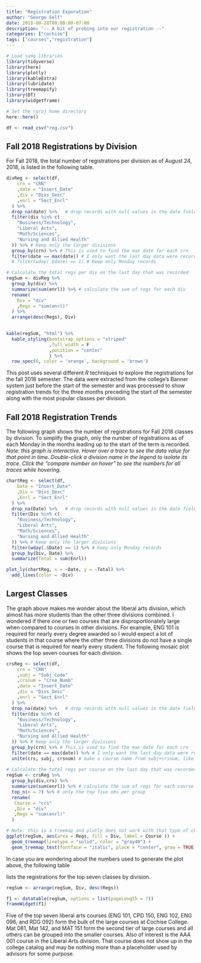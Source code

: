 ---
title: "Registration Exporation"
author: "George Self"
date: 2018-08-28T08:00:00-07:00
description: "-- A bit of probing into our registration --"
categories: ["cochise"]
tags: ["courses","registration"]
---

```{r setup, include=FALSE}
# Load some libraries
library(tidyverse)
library(here)
library(plotly)
library(kableExtra)
library(lubridate)
library(treemapify)
library(DT)
library(widgetframe)

# Set the rproj home directory
here::here()
```

```{r getDF, echo=FALSE, message=FALSE, results='asis'}

df <- read_csv("reg.csv")

```

## Fall 2018 Registrations by Division

For Fall 2018, the total number of registrations per division as of August 24, 2018, is listed in the following table.

```{r getDivReg, echo=FALSE, results='asis'}

divReg <- select(df,
    crn = "CRN"
    ,date = "Insert_Date"
    ,div = "Divs_Desc"
    ,enrl = "Sect_Enrl"
  ) %>%
  drop_na(date) %>%   # drop records with null values in the date field
  filter(div %in% c(
    "Business/Technology",
    "Liberal Arts",
    "Math/Sciences",
    "Nursing and Allied Health"
  )) %>% # Keep only the larger divisions
  group_by(crn) %>% # This is used to find the max date for each crn
  filter(date == max(date)) # I only want the last day data were recorded
  # filter(wday(.$date) == 1) # Keep only Monday records

# Calculate the total regs per div on the last day that was recorded
regSum <- divReg %>%
  group_by(div) %>%
  summarize(sum(enrl)) %>% # calculate the sum of regs for each div
  rename(
    Div = "div"
    ,Regs = "sum(enrl)"
  ) %>%
  arrange(desc(Regs), Div)

  
kable(regSum, "html") %>%
  kable_styling(bootstrap_options = "striped"
                ,full_width = F
                ,position = "center"
                ) %>%
  row_spec(0, color = 'orange', background = 'brown')

```

This post uses several different _R_ techniques to explore the registrations for the fall 2018 semester. The data were extracted from the college's Banner system just before the start of the semester and was processed to show registration trends for the three months preceding the start of the semester along with the most popular classes per division.


## Fall 2018 Registration Trends

The following graph shows the number of registrations for Fall 2018 classes by division. To simplify the graph, only the number of registrations as of each Monday in the months leading up to the start of the term is recorded. _Note: this graph is interactive. Hover over a trace to see the data value for that point in time. Double-click a division name in the legend to isolate its trace. Click the “compare number on hover” to see the numbers for all traces while hovering._

```{r chartRegTrend, echo=FALSE, results='asis'}

chartReg <- select(df,
    Date = "Insert_Date"
    ,Div = "Divs_Desc"
    ,Enrl = "Sect_Enrl"
  ) %>%
  drop_na(Date) %>%   # drop records with null values in the date field
  filter(Div %in% c(
    "Business/Technology",
    "Liberal Arts",
    "Math/Sciences",
    "Nursing and Allied Health"
  )) %>% # Keep only the larger divisions
  filter(wday(.$Date) == 1) %>% # Keep only Monday records
  group_by(Div, Date) %>%
  summarize(Total = sum(Enrl))

plot_ly(chartReg, x = ~Date, y = ~Total) %>%
  add_lines(color = ~Div)

```

## Largest Classes

The graph above makes me wonder about the liberal arts division, which almost has more students than the other three divisions combined. I wondered if there one or two courses that are disproportionately large when compared to courses in other divisions. For example, ENG 101 is required for nearly every degree awarded so I would expect a lot of students in that course where the other three divisions do not have a single course that is required for nearly every student. The following mosaic plot shows the top seven courses for each division.

```{r chartLgCrse, echo=FALSE, message=FALSE, results='asis'}

crsReg <- select(df,
    crn = "CRN"
    ,subj = "Subj_Code"
    ,crsnum = "Crse_Numb"
    ,date = "Insert_Date"
    ,div = "Divs_Desc"
    ,enrl = "Sect_Enrl"
  ) %>%
  drop_na(date) %>%   # drop records with null values in the date field
  filter(div %in% c(
    "Business/Technology",
    "Liberal Arts",
    "Math/Sciences",
    "Nursing and Allied Health"
  )) %>% # Keep only the larger divisions
  group_by(crn) %>% # This is used to find the max date for each crn
  filter(date == max(date)) %>% # I only want the last day data were recorded
  unite(crs, subj, crsnum) # make a course name from subj+crsnum, like "ENG_101"
  
# Calculate the total regs per course on the last day that was recorded
regSum <- crsReg %>%
  group_by(div,crs) %>%
  summarize(sum(enrl)) %>% # calculate the sum of regs for each course
  top_n(n = 7) %>% # only the top five obs per group
  rename(
   Course = "crs"
   ,Div = "div"
   ,Regs = "sum(enrl)"
  )

# Note: this is a treemap and plotly does not work with that type of chart
ggplot(regSum, aes(area = Regs, fill = Div, label = Course )) +
  geom_treemap(linetype = "solid", color = "gray40") +
  geom_treemap_text(fontface = "italic", place = "center", grow = TRUE)


```


In case you are wondering about the numbers used to generate the plot above, the following table
  
lists the registrations for the top seven classes by division.

```{r tabLgCrse, echo=FALSE, results='asis'}

regSum <- arrange(regSum, Div, desc(Regs))

f1 <- datatable(regSum, options = list(pageLength = 7))
frameWidget(f1)

```

Five of the top seven liberal arts courses (ENG 101, CPD 150, ENG 102, ENG 096, and RDG 092) form the bulk of the large courses at Cochise College. Mat 081, Mat 142, and MAT 151 form the second tier of large courses and all others can be grouped into the smaller courses. Also of interest is the AAA 001 course in the Liberal Arts division. That course does not show up in the college catalog and may be nothing more than a placeholder used by advisors for some purpose.
